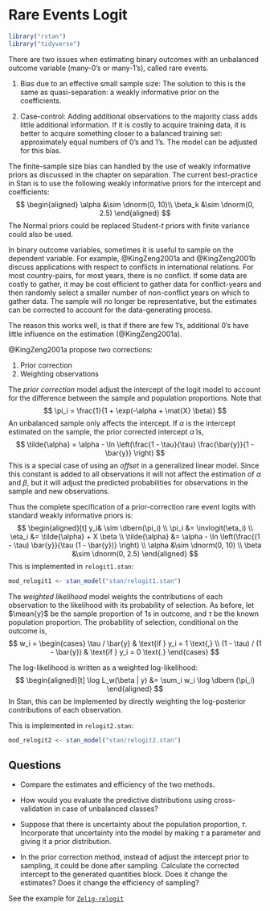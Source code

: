 # Rare Events Logit

```r
library("rstan")
library("tidyverse")
```

There are two issues when estimating binary outcomes with an unbalanced outcome
variable (many-0's or many-1's), called rare events.

1.  Bias due to an effective small sample size: The solution to this is the same as
    quasi-separation: a weakly informative prior on the coefficients.

1.  Case-control: Adding additional observations to the majority class adds little
    additional information. If it is costly to acquire training data, it is 
    better to acquire something closer to a balanced training set: approximately 
    equal numbers of 0's and 1's. The model can be adjusted for this bias.

The finite-sample size bias can handled by the use of weakly informative priors
as discussed in the chapter on separation.
The current best-practice in Stan is to use the following weakly informative priors
for the intercept and coefficients:
$$
\begin{aligned}
\alpha &\sim \dnorm(0, 10)\\
\beta_k &\sim \dnorm(0, 2.5)
\end{aligned}
$$
The Normal priors could be replaced Student-$t$ priors with finite variance could also be used.

In binary outcome variables, sometimes it is useful to sample on the dependent variable.
For example, @KingZeng2001a and @KingZeng2001b discuss applications with respect to conflicts in international relations.
For most country-pairs, for most years, there is no conflict.
If some data are costly to gather, it may be cost efficient to gather data for conflict-years and then randomly select a smaller number of non-conflict years on which to gather data.
The sample will no longer be representative, but the estimates can be corrected to account for the data-generating process.

The reason this works well, is that if there are few 1's, additional 0's have little influence on the estimation (@KingZeng2001a).

@KingZeng2001a propose two corrections:

1.  Prior correction
1.  Weighting observations

The *prior correction* model adjust the intercept of the logit model to account for the difference between the sample and population proportions.
Note that
$$
\pi_i = \frac{1}{1 + \exp(-\alpha + \mat{X} \beta)}
$$
An unbalanced sample only affects the intercept.
If $\alpha$ is the intercept estimated on the sample, the prior corrected intercept $\tilde{\alpha}$ is,
$$
\tilde{\alpha} = \alpha - \ln \left(\frac{1 - \tau}{\tau} \frac{\bar{y}}{1 - \bar{y}} \right)
$$
This is a special case of using an *offset* in a generalized linear model.
Since this constant is added to all observations it will not affect the estimation of $\alpha$ and $\beta$, but it will adjust the predicted probabilities for observations in the sample and new observations.

Thus the complete specification of a prior-correction rare event logits with standard weakly informative priors is:
$$
\begin{aligned}[t]
y_i& \sim \dbern(\pi_i) \\
\pi_i &= \invlogit(\eta_i) \\
\eta_i &= \tilde{\alpha} + X \beta  \\
\tilde{\alpha} &= \alpha - \ln \left(\frac{(1 - \tau) \bar{y}}{\tau (1 - \bar{y})}  \right) \\
\alpha &\sim \dnorm(0, 10)  \\
\beta &\sim \dnorm(0, 2.5)
\end{aligned}
$$
This is implemented in `relogit1.stan`:
```r
mod_relogit1 <- stan_model("stan/relogit1.stan")
```

The *weighted likelihood* model weights the contributions of each observation to the likelihood with its probability of selection.
As before, let $\mean{y}$ be the sample proportion of 1s in outcome, and 
$\tau$ be the known population proportion.
The probability of selection, conditional on the outcome is,
$$
w_i = 
\begin{cases}
\tau / \bar{y} & \text{if } y_i = 1 \text{,} \\
(1 - \tau) / (1 - \bar{y}) & \text{if } y_i = 0 \text{.}
\end{cases} 
$$

The log-likelihood is written as a weighted log-likelihood:
$$
\begin{aligned}[t]
\log L_w(\beta | y) &= \sum_i w_i \log \dbern (\pi_i)
\end{aligned}
$$
In Stan, this can be implemented by directly weighting the log-posterior contributions of each observation.

This is implemented in `relogit2.stan`:
```r
mod_relogit2 <- stan_model("stan/relogit2.stan")
```

## Questions

-   Compare the estimates and efficiency of the two methods.

-   How would you evaluate the predictive distributions using cross-validation in case
    of unbalanced classes?

-   Suppose that there is uncertainty about the population proportion, $\tau$.
    Incorporate that uncertainty into the model by making $\tau$ a parameter
    and giving it a prior distribution.

-   In the prior correction method, instead of adjust the intercept prior to 
    sampling, it could be done after sampling. Calculate the corrected intercept
    to the generated quantities block. Does it change the estimates? Does it
    change the efficiency of sampling?

See the example for [`Zelig-relogit`](http://docs.zeligproject.org/en/latest/zelig-relogit.html)
